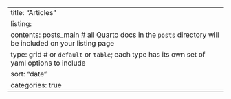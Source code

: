 ---
title: "Articles"
listing: 
  contents: posts_main # all Quarto docs in the `posts` directory will be included on your listing page
  type: grid # or `default` or `table`; each type has its own set of yaml options to include
  sort: "date"
  categories: true
---